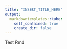```yaml
---
title: "INSERT_TITLE_HERE"
output:
  markdowntemplates::kube:
    self_contained: true
    create_dir: false
---
```

Test Rmd
